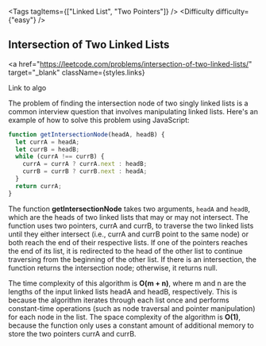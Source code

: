
<Tags tagItems={["Linked List", "Two Pointers"]} />
<Difficulty difficulty={"easy"} />
## Intersection of Two Linked Lists

<a
  href="https://leetcode.com/problems/intersection-of-two-linked-lists/"
  target="_blank"
  className={styles.links}
>
  Link to algo
</a>

The problem of finding the intersection node of two singly linked lists is a common interview question that involves manipulating linked lists. Here's an example of how to solve this problem using JavaScript:

```js
function getIntersectionNode(headA, headB) {
  let currA = headA;
  let currB = headB;
  while (currA !== currB) {
    currA = currA ? currA.next : headB;
    currB = currB ? currB.next : headA;
  }
  return currA;
}
```

The function **getIntersectionNode** takes two arguments, `headA` and `headB`, which are the heads of two linked lists that may or may not intersect. The function uses two pointers, currA and currB, to traverse the two linked lists until they either intersect (i.e., currA and currB point to the same node) or both reach the end of their respective lists. If one of the pointers reaches the end of its list, it is redirected to the head of the other list to continue traversing from the beginning of the other list. If there is an intersection, the function returns the intersection node; otherwise, it returns null.

The time complexity of this algorithm is **O(m + n)**, where m and n are the lengths of the input linked lists headA and headB, respectively. This is because the algorithm iterates through each list once and performs constant-time operations (such as node traversal and pointer manipulation) for each node in the list. The space complexity of the algorithm is **O(1)**, because the function only uses a constant amount of additional memory to store the two pointers currA and currB.
